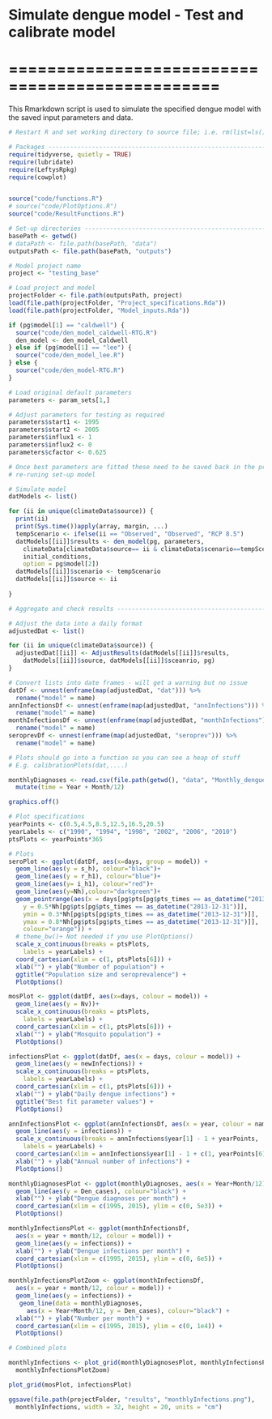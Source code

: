 # Simulate dengue model - Test and calibrate model
# ================================================

This Rmarkdown script is used to simulate the specified dengue model 
with the saved input parameters and data.

```{r Setup, echo=FALSE}
# Restart R and set working directory to source file; i.e. rm(list=ls()) 

# Packages ----------------------------------------------------------------
require(tidyverse, quietly = TRUE)
require(lubridate)
require(LeftysRpkg)
require(cowplot)


source("code/functions.R")
# source("code/PlotOptions.R") 
source("code/ResultFunctions.R") 

# Set-up directories ------------------------------------------------------
basePath <- getwd()
# dataPath <- file.path(basePath, "data")
outputsPath <- file.path(basePath, "outputs")

```

```{r Specify and load project, echo=FALSE}

# Model project name
project <- "testing_base"

# Load project and model
projectFolder <- file.path(outputsPath, project)
load(file.path(projectFolder, "Project_specifications.Rda"))
load(file.path(projectFolder, "Model_inputs.Rda"))

```

```{r Source model, echo=FALSE}
if (pg$model[1] == "caldwell") {
  source("code/den_model_caldwell-RTG.R")
  den_model <- den_model_Caldwell
} else if (pg$model[1] == "lee") {
  source("code/den_model_lee.R")
} else {
  source("code/den_model-RTG.R")
}

```

```{r Simulate model, echo=FALSE}

# Load original default parameters 
parameters <- param_sets[1,]

# Adjust parameters for testing as required
parameters$start1 <- 1995
parameters$start2 <- 2005
parameters$influx1 <- 1
parameters$influx2 <- 0
parameters$cfactor <- 0.625

# Once best parameters are fitted these need to be saved back in the project by 
# re-runing set-up model

# Simulate model
datModels <- list()

for (ii in unique(climateData$source)) {
  print(ii)
  print(Sys.time())apply(array, margin, ...)
  tempScenario <- ifelse(ii == "Observed", "Observed", "RCP 8.5")
  datModels[[ii]]$results <- den_model(pg, parameters, 
    climateData[climateData$source== ii & climateData$scenario==tempScenario,], 
    initial_conditions, 
    option = pg$model[2])
  datModels[[ii]]$scenario <- tempScenario
  datModels[[ii]]$source <- ii
  
}

# Aggregate and check results --------------------------------------------------

# Adjust the data into a daily format
adjustedDat <- list()

for (ii in unique(climateData$source)) {
  adjustedDat[[ii]] <- AdjustResults(datModels[[ii]]$results,
    datModels[[ii]]$source, datModels[[ii]]$sceanrio, pg)
}

# Convert lists into date frames - will get a warning but no issue 
datDf <- unnest(enframe(map(adjustedDat, "dat"))) %>%
  rename("model" = name)
annInfectionsDf <- unnest(enframe(map(adjustedDat, "annInfections"))) %>%
  rename("model" = name)
monthInfectionsDf <- unnest(enframe(map(adjustedDat, "monthInfections"))) %>%
  rename("model" = name)
seroprevDf <- unnest(enframe(map(adjustedDat, "seroprev"))) %>%
  rename("model" = name)

```

```{r Produce plots, echo=FALSE}
# Plots should go into a function so you can see a heap of stuff
# E.g. calibrationPlots(dat,....)

monthlyDiagnoses <- read.csv(file.path(getwd(), "data", "Monthly_dengue_cases_2000-2019.csv")) %>%
  mutate(time = Year + Month/12)

graphics.off()

# Plot specifications
yearPoints <- c(0.5,4.5,8.5,12.5,16.5,20.5)
yearLabels <- c("1990", "1994", "1998", "2002", "2006", "2010")
ptsPlots <- yearPoints*365

# Plots
seroPlot <- ggplot(datDf, aes(x=days, group = model)) +
  geom_line(aes(y = s_h), colour="black")+
  geom_line(aes(y = r_h1), colour="blue")+
  geom_line(aes(y= i_h1), colour="red")+
  geom_line(aes(y=Nh),colour="darkgreen")+
  geom_pointrange(aes(x = days[pg$pts[pg$pts_times == as_datetime("2013-12-31")]], 
    y = 0.5*Nh[pg$pts[pg$pts_times == as_datetime("2013-12-31")]],
    ymin = 0.3*Nh[pg$pts[pg$pts_times == as_datetime("2013-12-31")]],
    ymax = 0.8*Nh[pg$pts[pg$pts_times == as_datetime("2013-12-31")]],
    colour="orange")) + 
  # theme_bw()+ Not needed if you use PlotOptions()
  scale_x_continuous(breaks = ptsPlots, 
    labels = yearLabels) +
  coord_cartesian(xlim = c(1, ptsPlots[6])) +
  xlab("") + ylab("Number of population") +
  ggtitle("Population size and seroprevalence") +
  PlotOptions()

mosPlot <- ggplot(datDf, aes(x=days, colour = model)) +
  geom_line(aes(y = Nv))+
  scale_x_continuous(breaks = ptsPlots, 
    labels = yearLabels) +
  coord_cartesian(xlim = c(1, ptsPlots[6])) +
  xlab("") + ylab("Mosquito population") +
  PlotOptions()

infectionsPlot <- ggplot(datDf, aes(x = days, colour = model)) +
  geom_line(aes(y = newInfections)) +
  scale_x_continuous(breaks = ptsPlots, 
    labels = yearLabels) +
  coord_cartesian(xlim = c(1, ptsPlots[6])) +
  xlab("") + ylab("Daily dengue infections") + 
  ggtitle("Best fit parameter values") +
  PlotOptions()

annInfectionsPlot <- ggplot(annInfectionsDf, aes(x = year, colour = name)) +
  geom_line(aes(y = infections)) +
  scale_x_continuous(breaks = annInfections$year[1] - 1 + yearPoints, 
    labels = yearLabels) +
  coord_cartesian(xlim = annInfections$year[1] - 1 + c(1, yearPoints[6])) +
  xlab("") + ylab("Annual number of infections") + 
  PlotOptions()

monthlyDiagnosesPlot <- ggplot(monthlyDiagnoses, aes(x = Year+Month/12)) +
  geom_line(aes(y = Den_cases), colour="black") +
  xlab("") + ylab("Dengue diagnoses per month") + 
  coord_cartesian(xlim = c(1995, 2015), ylim = c(0, 5e3)) +
  PlotOptions()

monthlyInfectionsPlot <- ggplot(monthInfectionsDf, 
  aes(x = year + month/12, colour = model)) +
  geom_line(aes(y = infections)) +
  xlab("") + ylab("Dengue infections per month") + 
  coord_cartesian(xlim = c(1995, 2015), ylim = c(0, 6e5)) +
  PlotOptions()

monthlyInfectionsPlotZoom <- ggplot(monthInfectionsDf, 
  aes(x = year + month/12, colour = model)) +
  geom_line(aes(y = infections)) +
   geom_line(data = monthlyDiagnoses, 
     aes(x = Year+Month/12, y = Den_cases), colour="black") +
  xlab("") + ylab("Number per month") + 
  coord_cartesian(xlim = c(1995, 2015), ylim = c(0, 1e4)) +
  PlotOptions()

# Combined plots

monthlyInfections <- plot_grid(monthlyDiagnosesPlot, monthlyInfectionsPlot, 
  monthlyInfectionsPlotZoom)

plot_grid(mosPlot, infectionsPlot)

ggsave(file.path(projectFolder, "results", "monthlyInfections.png"),
  monthlyInfections, width = 32, height = 20, units = "cm")

```


